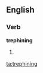 ==English==

===Verb===
'''trephining'''

# {{present participle of|[[trephine]]}}

[[ta:trephining]]
